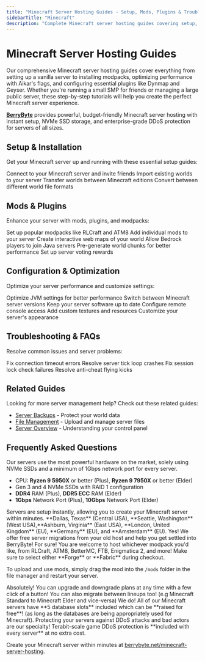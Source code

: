 ---
title: "Minecraft Server Hosting Guides - Setup, Mods, Plugins & Troubleshooting"
sidebarTitle: "Minecraft"
description: "Complete Minecraft server hosting guides covering setup, modpacks, plugins like Dynmap and Geyser, performance optimization with Aikar's flags, and troubleshooting common server issues."
---

# Minecraft Server Hosting Guides

Our comprehensive Minecraft server hosting guides cover everything from setting up a vanilla server to installing modpacks, optimizing performance with Aikar's flags, and configuring essential plugins like Dynmap and Geyser. Whether you're running a small SMP for friends or managing a large public server, these step-by-step tutorials will help you create the perfect Minecraft server experience.

**[BerryByte](https://berrybyte.net/minecraft-server-hosting)** provides powerful, budget-friendly Minecraft server hosting with instant setup, NVMe SSD storage, and enterprise-grade DDoS protection for servers of all sizes.

## Setup & Installation

Get your Minecraft server up and running with these essential setup guides:

<CardGroup cols={2}>
  <Card title="Join Your Server" href="/games/minecraft/join-server" icon="users">
    Connect to your Minecraft server and invite friends
  </Card>
  <Card title="Upload World Files" href="/games/minecraft/upload-world" icon="upload">
    Import existing worlds to your server
  </Card>
  <Card title="Convert Bedrock to Java" href="/games/minecraft/convert-bedrock-to-java" icon="arrow-right-arrow-left">
    Transfer worlds between Minecraft editions
  </Card>
  <Card title="Convert World Formats" href="/games/minecraft/convert-world" icon="rotate">
    Convert between different world file formats
  </Card>
</CardGroup>

## Mods & Plugins

Enhance your server with mods, plugins, and modpacks:

<CardGroup cols={2}>
  <Card title="Installing Modpacks" href="/games/minecraft/installing-modpacks" icon="box">
    Set up popular modpacks like RLCraft and ATM8
  </Card>
  <Card title="Installing Mods" href="/games/minecraft/installing-mods" icon="puzzle-piece">
    Add individual mods to your server
  </Card>
  <Card title="Dynmap Plugin" href="/games/minecraft/plugins/dynmap" icon="map">
    Create interactive web maps of your world
  </Card>
  <Card title="Geyser Plugin" href="/games/minecraft/plugins/geyser" icon="mobile">
    Allow Bedrock players to join Java servers
  </Card>
  <Card title="Chunky Plugin" href="/games/minecraft/plugins/chunky" icon="grid">
    Pre-generate world chunks for better performance
  </Card>
  <Card title="Votifier Plugin" href="/games/minecraft/plugins/votifier" icon="thumbs-up">
    Set up server voting rewards
  </Card>
</CardGroup>

## Configuration & Optimization

Optimize your server performance and customize settings:

<CardGroup cols={2}>
  <Card title="Aikar's Flags" href="/games/minecraft/aikars-flags" icon="flag">
    Optimize JVM settings for better performance
  </Card>
  <Card title="Changing Versions" href="/games/minecraft/changing-versions" icon="code-branch">
    Switch between Minecraft server versions
  </Card>
  <Card title="Updating Server JARs" href="/games/minecraft/updating-jars" icon="download">
    Keep your server software up to date
  </Card>
  <Card title="Setting Up RCON" href="/games/minecraft/setting-up-rcon" icon="terminal">
    Configure remote console access
  </Card>
  <Card title="Resource Packs" href="/games/minecraft/resource-packs" icon="palette">
    Add custom textures and resources
  </Card>
  <Card title="Server Icon" href="/games/minecraft/server-icon" icon="image">
    Customize your server's appearance
  </Card>
</CardGroup>

## Troubleshooting & FAQs

Resolve common issues and server problems:

<CardGroup cols={2}>
  <Card title="Connection Timed Out" href="/games/minecraft/common-errors/connection-timed-out" icon="wifi-slash">
    Fix connection timeout errors
  </Card>
  <Card title="Server Tick Loop Exception" href="/games/minecraft/common-errors/exception-server-tick-loop" icon="exclamation-triangle">
    Resolve server tick loop crashes
  </Card>
  <Card title="Session Lock Failed" href="/games/minecraft/common-errors/failed-to-check-session-lock" icon="lock">
    Fix session lock check failures
  </Card>
  <Card title="Kicked for Flying" href="/games/minecraft/common-errors/kicked-for-flying" icon="plane">
    Resolve anti-cheat flying kicks
  </Card>
</CardGroup>

## Related Guides

Looking for more server management help? Check out these related guides:

- [Server Backups](/panel/backups) - Protect your world data
- [File Management](/panel/importing-files) - Upload and manage server files
- [Server Overview](/panel/overview) - Understanding your control panel

## Frequently Asked Questions

<AccordionGroup>

<Accordion title="What are the specs on the servers?">
Our servers use the most powerful hardware on the market, solely using NVMe SSDs and a minimum of 1Gbps network port for every server.

- CPU: **Ryzen 9 5950X** or better (Plus), **Ryzen 9 7950X** or better (Elder)
- Gen 3 and 4 NVMe SSDs with RAID 1 configuration
- **DDR4** RAM (Plus), **DDR5 ECC** RAM (Elder)
- **1Gbps** Network Port (Plus), **10Gbps** Network Port (Elder)
</Accordion>

<Accordion title="How long does setup take?">
Servers are setup instantly, allowing you to create your Minecraft server within minutes.
</Accordion>

<Accordion title="What locations are the servers in?">
**Dallas, Texas** (Central USA), **Seattle, Washington** (West USA),**Ashburn, Virginia** (East USA), **London, United Kingdom** (EU), **Germany** (EU), and **Amsterdam** (EU).
</Accordion>

<Accordion title="Can I migrate my existing server to BerryByte?">
Yes! We offer free server migrations from your old host and help you get settled into BerryByte!
</Accordion>

<Accordion title="Do you support mods/modpacks or other server types?">
For sure! You are welcome to host whichever modpack you'd like, from RLCraft, ATM8, BetterMC, FTB, Enigmatica 2, and more! Make sure to select either **Forge** or **Fabric** during checkout.

To upload and use mods, simply drag the mod into the `/mods` folder in the file manager and restart your server.
</Accordion>

<Accordion title="Can I upgrade/downgrade my server later on?">
Absolutely! You can upgrade and downgrade plans at any time with a few click of a button! You can also migrate between lineups too! (e.g Minecraft Standard to Minecraft Elder and vice-versa)
</Accordion>

<Accordion title="Do you support MySQL databases?">
We do! All of our Minecraft servers have **5 database slots** included which can be **raised for free**! (as long as the databases are being appropriately used for Minecraft).
</Accordion>

<Accordion title="Are the servers DDoS protected?">
Protecting your servers against DDoS attacks and bad actors are our specialty! Terabit-scale game DDoS protection is **included with every server** at no extra cost.
</Accordion>

</AccordionGroup>


Create your Minecraft server within minutes at [berrybyte.net/minecraft-server-hosting](https://berrybyte.net/minecraft-server-hosting/).
